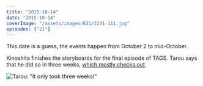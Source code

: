 ```yaml
---
title: "2015-10-14"
date: "2015-10-14"
coverImage: "/assets/images/E21/2241-111.jpg"
episodes: ["21"]
---
```


<Alert>
  <Calendar />
  <AlertDescription>
    This date is a guess, the events happen from October 2 to mid-October.
  </AlertDescription>
</Alert>

Kinoshita finishes the storyboards for the final episode of TAGS. Tarou says that he did so in three weeks, [which mostly checks out](/calendar/2015-09-24).

![Tarou: "It only took three weeks!"](/assets/images/E21/2227-652.jpg)
